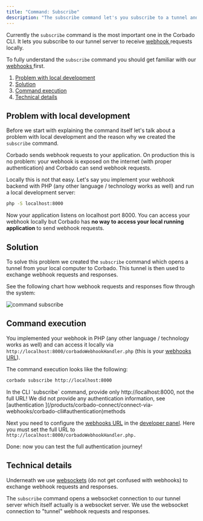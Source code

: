```yaml
---
title: "Command: Subscribe"
description: "The subscribe command let's you subscribe to a tunnel and receive webhook requests locally."
---
```


Currently the `subscribe` command is the most important one in the Corbado CLI. It lets you subscribe to our tunnel server to receive [webhook ](/products/corbado-connect/connect-via-webhooks/webhooks)requests locally.&#x20;

To fully understand the `subscribe` command you should get familiar with our [webhooks ](/products/corbado-connect/connect-via-webhooks/webhooks)first.

1. [Problem with local development](#problem-with-local-development)
2. [Solution](#solution)
3. [Command execution](#command-execution)
4. [Technical details](#technical-details)

## Problem with local development

Before we start with explaining the command itself let's talk about a problem with local development and the reason why we created the `subscribe` command.

Corbado sends webhook requests to your application. On production this is no problem: your webhook is exposed on the internet (with proper authentication) and Corbado can send webhook requests.

Locally this is not that easy. Let's say you implement your webhook backend with PHP (any other language / technology works as well) and run a local development server:

```sh
php -S localhost:8000
```

Now your application listens on localhost port 8000. You can access your webhook locally but Corbado has **no way to access your local running application** to send webhook requests.&#x20;

## Solution

To solve this problem we created the `subscribe` command which opens a tunnel from your local computer to Corbado. This tunnel is then used to exchange webhook requests and responses.

See the following chart how webhook requests and responses flow through the system:

![command subscribe](/images/products/corbado-connect/connect-via-webhooks/corbado-cli/command-subscribe.webp)


## Command execution

You implemented your webhook in PHP (any other language / technology works as well) and can access it locally via `http://localhost:8000/corbadoWebhookHandler.php` (this is your [webhooks URL](/helpful-guides/url-overview#6-webhooks-url)).

The command execution looks like the following:

```sh
corbado subscribe http://localhost:8000
```

<Warning>
In the CLI `subscribe` command, provide only http://localhost:8000, not the full URL!
</Warning>

<Note>
We did not provide any authentication information, see [authentication ](/products/corbado-connect/connect-via-webhooks/corbado-cli#authentication)methods
</Note>


Next you need to configure the [webhooks URL](/helpful-guides/url-overview#6-webhooks-url) in the [developer panel](https://app.corbado.com/app/settings/webhooks). Here you must set the full URL to `http://localhost:8000/corbadoWebhookHandler.php.`

<Check>
Done: now you can test the full authentication journey!
</Check>


## Technical details

Underneath we use [websockets](https://developer.mozilla.org/en-US/docs/Web/API/WebSockets\_API?retiredLocale=de) (do not get confused with webhooks) to exchange webhook requests and responses.

The `subscribe` command opens a websocket connection to our tunnel server which itself actually is a websocket server. We use the websocket connection to "tunnel" webhook requests and responses.


